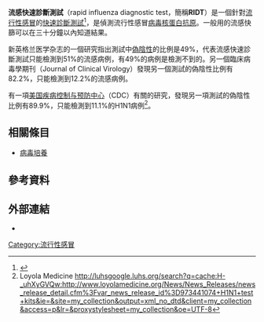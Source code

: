 '''流感快速診斷測試'''（rapid influenza diagnostic test，簡稱'''RIDT'''）是一個針對[[流行性感冒|流行性感冒]]的[[快速診斷測試|快速診斷測試]]<ref>{{cite web | url=http://www.tcmg.com.tw/paper/paper-1010202.html | title=流感快篩檢驗的迷思 | accessdate=2016-03-26 | author=張家榮 | archive-date=2020-02-18 | archive-url=https://web.archive.org/web/20200218133602/http://www.tcmg.com.tw/paper/paper-1010202.html | dead-url=no }}</ref>，是偵測流行性感冒[[病毒|病毒]][[核蛋白|核蛋白]][[抗原|抗原]]。一般用的流感快篩可以在三十分鐘以內知道結果。

新英格兰医学杂志的一個研究指出測試中[[偽陰性|偽陰性]]的比例是49%，代表流感快速診斷測試只能檢測到51%的流感病例，有49%的病例是檢測不到的。另一個臨床病毒學期刊（Journal of Clinical Virology）發現另一個測試的偽陰性比例有82.2%，只能檢測到12.2%的流感病例。

有一項[[美国疾病控制与预防中心|美国疾病控制与预防中心]]（CDC）有關{{le|新發傳染病|Emerging Infectious Diseases}}的研究，發現另一項測試的偽陰性比例有89.9%，只能檢測到11.1%的H1N1病例<ref>Loyola Medicine http://luhsgoogle.luhs.org/search?q=cache:H-_uhXyGVQw:http://www.loyolamedicine.org/News/News_Releases/news_release_detail.cfm%3Fvar_news_release_id%3D973441074+H1N1+test+kits&ie=&site=my_collection&output=xml_no_dtd&client=my_collection&access=p&lr=&proxystylesheet=my_collection&oe=UTF-8{{dead link|date=2018年3月 |bot=InternetArchiveBot |fix-attempted=yes }}</ref>。

==相關條目==
*[[病毒培養|病毒培養]]

== 參考資料 ==
{{Reflist|2}}

== 外部連結 ==
*{{Cite web|url=http://www.cdc.gov/h1n1flu/guidance/rapid_testing.htm|title=Interim Guidance for the Detection of Novel Influenza A Virus Using Rapid Influenza Diagnostic Tests|date=2009-08-10|work=H1N1 Flu|publisher=Centers for Disease Control and Prevention|accessdate=2009-11-23|archive-date=2021-03-22|archive-url=https://web.archive.org/web/20210322123120/https://www.cdc.gov/h1n1flu/guidance/rapid_testing.htm|dead-url=no}}

[[Category:流行性感冒|Category:流行性感冒]]

{{醫學小作品}}